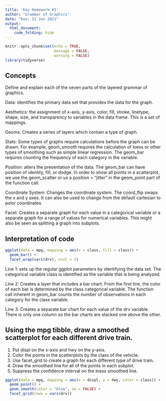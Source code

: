 ```yaml
---
title: 'Key Homework #3'
author: "Grammar of Graphics"
date: "Due: 21 Jan 2021"
output:
  html_document:
    code_folding: hide
---
```


```r
knitr::opts_chunk$set(echo = TRUE,
                      message = FALSE,
                      warning = FALSE)
library(tidyverse)
```

## Concepts

Define and explain each of the seven parts of the layered grammar of graphics.

Data: identifies the primary data set that provides the data for the graph.

Aesthetics: the assignment of x-axis, y-axis, color, fill, stroke, linetype, shape, size, and transparency to variables in the data frame. This is a set of mappings.

Geoms: Creates a series of layers which contain a type of graph.

Stats: Some types of graphs require calculations before the graph can be drawn. For example, geom_smooth requires the calculation of loess or other types of smoothing such as simple linear regression. The geom_bar requires counting the frequency of each category in the variable.

Position: alters the presentation of the data. The geom_bar can have position of identity, fill, or dodge. In order to show all points in a scatterplot, we use the geom_scatter or us a position = "jitter" in the geom_point part of the function call.

Coordinate System: Changes the coordinate system. The coord_flip swaps the x and y axes. It can also be used to change from the default cartesian to polor coordinates.

Facet: Creates a separate graph for each value in a categorical variable or a separate graph for a range of values for numerical variables. This might also be seen as splitting a graph into subplots.

## Interpretation of code

```r
ggplot(data = mpg, mapping = aes(x = class, fill = class)) +
  geom_bar() +
  facet_wrap(vars(drv), ncol = 1)
```

Line 1: sets up the regular ggplot parameters by identifying the data set. The categorical variable class is identified as the variable that is being analyzed.

Line 2: Creates a layer that includes a bar chart. From the first line, the color of each bar is determined by the class categorical variable. The function call inherent in geom_bar counts the number of observations in each category for the class variable.

Line 3: Creates a separate bar chart for each value of the drv variable. There is only one column so the bar charts are stacked one above the other.

## Using the mpg tibble, draw a smoothed scatterplot for each different drive train.

1.  Put displ on the x-axis and hwy on the y-axis.
2.  Color the points in the scatterplots by the class of the vehicle.
3.  Use facet_grid to create a graph for each different type of drive train.
4.  Draw the smoothed line for all of the points in each subplot.
5.  Suppress the confidence interval on the loess smoothed line.

```r
ggplot(data = mpg, mapping = aes(x = displ, y = hwy, color = class)) +
  geom_point() +
  geom_smooth(color = "blue", se = FALSE) +
  facet_grid(rows = vars(drv))
```
